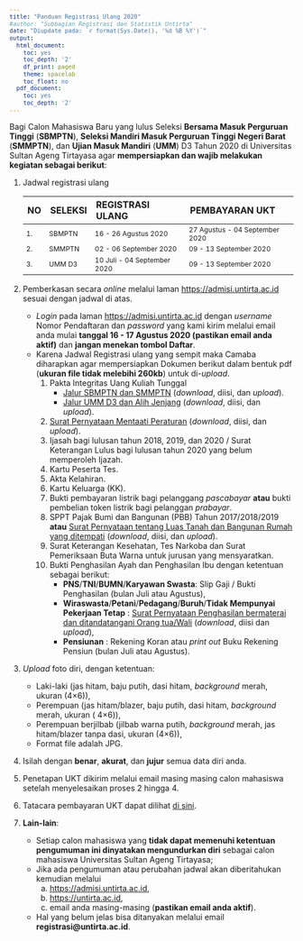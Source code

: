 ```yaml
---
title: "Panduan Registrasi Ulang 2020"
#author: "Subbagian Registrasi dan Statistik Untirta"
date: "Diupdate pada: `r format(Sys.Date(), '%d %B %Y')`"
output:
  html_document:
    toc: yes
    toc_depth: '2'
    df_print: paged
    theme: spacelab
    toc_float: no
  pdf_document:
    toc: yes
    toc_depth: '2'
---
```


<style type="text/css">

body{ /* Normal  */
      font-size: 14px;
  }
td {  /* Table  */
  font-size: 12px;
}
h1.title {
  font-size: 28px;
  color: Maroon;
}
h1 { /* Header 1 */
  font-size: 24px;
  color: Maroon;
  font-weight: bold;
}
h2 { /* Header 2 */
  font-size: 20px;
  color: Maroon;
  font-weight: bold;
}
h3 { /* Header 3 */
  font-size: 16px;
#  font-family: "Times New Roman", Times, serif;
  color: Maroon;
  font-weight: bold;
}
h4 { /* Header 4 */
  font-size: 14px;
  color: Maroon;
  font-weight: bold;
}
code.r{ /* Code block */
    font-size: 12px;
}
pre { /* Code block - determines code spacing between lines */
    font-size: 12px;
}
</style>


Bagi Calon Mahasiswa Baru yang lulus Seleksi **Bersama Masuk Perguruan Tinggi** (**SBMPTN**), **Seleksi Mandiri Masuk Perguruan Tinggi Negeri Barat** (**SMMPTN**), dan **Ujian Masuk Mandiri** (**UMM**) D3 Tahun 2020 di Universitas Sultan Ageng Tirtayasa agar **mempersiapkan dan wajib melakukan kegiatan sebagai berikut**:

1. Jadwal registrasi ulang

    |NO|SELEKSI|REGISTRASI ULANG|PEMBAYARAN UKT|
    |:---|:---|:---|:---|
    |1.|SBMPTN|16 - 26 Agustus 2020|27 Agustus - 04 September 2020|
    |2.|SMMPTN|02 - 06 September 2020|09 - 13 September 2020|
    |3.|UMM D3|10 Juli - 04 September 2020|09 - 13 September 2020|
    
1. Pemberkasan secara *online* melalui laman [https://admisi.untirta.ac.id](https://admisi.untirta.ac.id){target="_blank"} sesuai dengan jadwal di atas.
    - *Login* pada laman [https://admisi.untirta.ac.id](https://admisi.untirta.ac.id){target="_blank"} dengan *username* Nomor Pendaftaran dan *password* yang kami kirim melalui email anda mulai **tanggal 16 - 17 Agustus 2020 (pastikan email anda aktif)** dan **jangan menekan tombol Daftar**.
    - Karena Jadwal Registrasi ulang yang sempit maka Camaba diharapkan agar mempersiapkan Dokumen berikut dalam bentuk pdf (**ukuran file tidak melebihi 260kb**) untuk di-*upload*.
        1. Pakta Integritas Uang Kuliah Tunggal
            - [Jalur SBMPTN dan SMMPTN](https://drive.google.com/file/d/1NZKdSxkkQ_Xqc67esXABnTGOSXUDaarN/view?usp=sharing){target="_blank"} (*download*, diisi, dan *upload*).
            - [Jalur UMM D3 dan Alih Jenjang](https://drive.google.com/file/d/1F19P5ILL59fXVp004ce3mLjBcmfkbjkp/view?usp=sharing){target="_blank"} (*download*, diisi, dan *upload*).
        2. [Surat Pernyataan Mentaati Peraturan](https://drive.google.com/file/d/1PVRiZNWKmgZjpMcnoPaplPmC19CldU3r/view?usp=sharing){target="_blank"} (*download*, diisi, dan *upload*).
        3. Ijasah bagi lulusan tahun 2018, 2019, dan 2020 / Surat Keterangan Lulus bagi  lulusan tahun 2020 yang belum memperoleh Ijazah.
        4. Kartu Peserta Tes.
        5. Akta Kelahiran.
        6. Kartu Keluarga (KK).
        7. Bukti pembayaran listrik bagi pelanggang *pascabayar* **atau** bukti pembelian token listrik bagi pelanggan *prabayar*.
        8. SPPT Pajak Bumi dan Bangunan (PBB) Tahun 2017/2018/2019 **atau** [Surat Pernyataan tentang Luas Tanah dan Bangunan Rumah yang ditempati](https://drive.google.com/file/d/1N_psISSck4wNBiVjphcQqBRLAIKMPWF6/view?usp=sharing){target="_blank"} (*download*, diisi, dan *upload*).
        9. Surat Keterangan Kesehatan, Tes Narkoba dan Surat Pemeriksaan Buta Warna untuk jurusan yang mensyaratkan.
        10. Bukti Penghasilan Ayah dan Penghasilan Ibu dengan ketentuan sebagai berikut:
            - **PNS**/**TNI**/**BUMN**/**Karyawan Swasta**: Slip Gaji / Bukti Penghasilan (bulan Juli atau Agustus),
            - **Wiraswasta**/**Petani**/**Pedagang**/**Buruh**/**Tidak Mempunyai Pekerjaan Tetap** : [Surat Pernyataan Penghasilan bermaterai dan ditandatangani Orang tua/Wali](https://drive.google.com/file/d/1NZq31ZS_zoJofnCPWnpP07nOvCYvRSM0/view?usp=sharing){target="_blank"} (*download*, diisi dan *upload*),
            - **Pensiunan** : Rekening Koran atau *print out* Buku Rekening Pensiun (bulan Juli atau Agustus).
1. *Upload* foto diri, dengan ketentuan:  
    - Laki-laki (jas hitam, baju putih, dasi hitam, *background* merah, ukuran (4×6)),
    - Perempuan (jas hitam/blazer, baju putih, dasi hitam, *background* merah, ukuran ( 4×6)),
    - Perempuan berjilbab (jilbab warna putih, *background* merah, jas hitam/blazer tanpa dasi, ukuran (4×6)),
    - Format file adalah JPG.
1. Isilah dengan **benar**, **akurat**, dan **jujur** semua data diri anda.  
1. Penetapan UKT dikirim melalui email masing masing calon mahasiswa setelah menyelesaikan proses 2 hingga 4.  
1. Tatacara pembayaran UKT dapat dilihat [di sini](http://bit.ly/tirtaUKT){target="_blank"}.  
1. **Lain-lain**:  
    - Setiap calon mahasiswa yang **tidak dapat memenuhi ketentuan pengumuman ini dinyatakan mengundurkan diri** sebagai calon mahasiswa Universitas Sultan Ageng Tirtayasa;
    - Jika ada pengumuman atau perubahan jadwal akan diberitahukan kemudian melalui
        a. [https://admisi.untirta.ac.id](https://admisi.untirta.ac.id){target="_blank"},
        a. [https://untirta.ac.id](https://untirta.ac.id){target="_blank"},
        a. email anda masing-masing (**pastikan email anda aktif**).
    - Hal yang belum jelas bisa ditanyakan melalui email **registrasi@untirta.ac.id**.